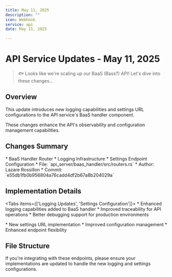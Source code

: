 ```yaml
---
title: May 11, 2025
description: ""
icon: Webhook
service: api
date: May 11, 2025

---
```


# API Service Updates - May 11, 2025

> 🐟 Looks like we're scaling up our BaaS (Bass?) API! Let's dive into these changes... 

## Overview

This update introduces new logging capabilities and settings URL configurations to the API service's BaaS handler component.

<Callout type="info">
  These changes enhance the API's observability and configuration management capabilities.
</Callout>

## Changes Summary

<Accordions>
  <Accordion title="Modified Components" value="components">
    * BaaS Handler Router
    * Logging Infrastructure
    * Settings Endpoint Configuration
  </Accordion>

  <Accordion title="Technical Details" value="details">
    * File: `api_server/baas_handler/src/routers.rs`
    * Author: Lazare Rossillon
    * Commit: `e55db1fb0b956804a76cadd4df2b67a8b204029a`
  </Accordion>
</Accordions>

## Implementation Details

<Tabs items={['Logging Updates', 'Settings Configuration']}>
  <Tab value="Logging Updates">
    * Enhanced logging capabilities added to BaaS handler
    * Improved traceability for API operations
    * Better debugging support for production environments
  </Tab>

  <Tab value="Settings Configuration">
    * New settings URL implementation
    * Improved configuration management
    * Enhanced endpoint flexibility
  </Tab>
</Tabs>

## File Structure

<Files>
  <Folder name="api_server" defaultOpen>
    <Folder name="baas_handler">
      <Folder name="src">
        <File name="routers.rs" />
      </Folder>
    </Folder>
  </Folder>
</Files>

<Callout type="warn">
  If you're integrating with these endpoints, please ensure your implementations are updated to handle the new logging and settings configurations.
</Callout>